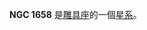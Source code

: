 {{NGCInfoBox|NGCID=NGC 1658|發現者=約翰·弗里德里希·威廉·赫歇爾|發現日期=1837年12月1日|其他編號=ESO 304-16,MCG -7-10-20 AM 0442-413|曆元=J2000.0|赤經=4時44分1.1秒
|赤緯=-41°27'49"|星座=雕具座|星體=星系|星等=13.6|表面亮度=13.1|藍等=14.4}}

'''NGC 1658''' 是[[雕具座|雕具座]]的一個[[星系|星系]]。

{{NGCReference|1658}}
{{Catalogs|NGC=1658}}

{{星系小作品}}